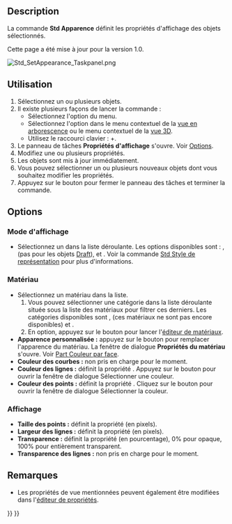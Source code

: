 <languages/>

{{Docnav/fr
|[[Std_SetMaterial/fr|Matériau]]
|[[Std_RandomColor/fr|Couleur aléatoire]]
|[[Std_View_Menu/fr|Menu Affichage]]
|IconL=Std_SetMaterial.svg
|IconR=Std_RandomColor.svg
|IconC=Freecad.svg
}}

{{GuiCommand/fr
|Name=Std SetAppearance
|Name/fr=Std Apparence
|MenuLocation=Affichage → Définir l'apparence...
|Workbenches=[[Material_Workbench/fr|Material]], [[Part_Workbench/fr|Part]], [[PartDesign_Workbench/fr|PartDesign]] et d'autres
|Shortcut={{KEY|Ctrl}}+{{KEY|D}}
|SeeAlso=[[Std_SetMaterial/fr|Std Matériau]], [[Part_ColorPerFace/fr|Part Couleur par face]]
}}

==Description==

La commande '''Std Apparence''' définit les propriétés d'affichage des objets sélectionnés.

Cette page a été mise à jour pour la version 1.0.

[[Image:Std_SetAppearance_Taskpanel.png]]
{{Caption|Le panneau des propriétés d'affichage}}

<span id="Usage"></span>
==Utilisation==

# Sélectionnez un ou plusieurs objets.
# Il existe plusieurs façons de lancer la commande :
#* Sélectionnez l'option {{MenuCommand|Affichage → [[Image:Std_SetAppearance.svg|16px]] Définir l'apparence...}} du menu.
#* Sélectionnez l'option {{MenuCommand|[[Image:Std_SetAppearance.svg|16px]] Définir l'apparence...}} dans le menu contextuel de la [[Tree_view/fr|vue en arborescence]] ou le menu contextuel de la [[3D_view/fr|vue 3D]].
#* Utilisez le raccourci clavier : {{KEY|Ctrl}}+{{KEY|D}}.
# Le panneau de tâches '''Propriétés d'affichage''' s'ouvre. Voir [[#Options|Options]].
# Modifiez une ou plusieurs propriétés.
# Les objets sont mis à jour immédiatement.
# Vous pouvez sélectionner un ou plusieurs nouveaux objets dont vous souhaitez modifier les propriétés.
# Appuyez sur le bouton {{Button|Fermer}} pour fermer le panneau des tâches et terminer la commande.

==Options==

<span id="Viewing_mode"></span>
===Mode d'affichage===

* Sélectionnez un {{PropertyView|Mode d'affichage}}  dans la liste déroulante. Les options disponibles sont : {{Value|Filaire ombré}}, {{Value|Ombré}} (pas pour les objets [[Draft_Workbench/fr|Draft]]), {{Value|Filaire}} et {{Value|Points}}. Voir la commande [[Std_DrawStyle/fr|Std Style de représentation]] pour plus d'informations.

<span id="Material"></span>
===Matériau===

<div class="mw-translate-fuzzy">
* Sélectionnez un matériau dans la liste.
*# Vous pouvez sélectionner une catégorie dans la liste déroulante située sous la liste des matériaux pour filtrer ces derniers. Les catégories disponibles sont {{Value|Apparences de base}}, {{Value|Apparences des textures}} (ces matériaux ne sont pas encore disponibles) et {{Value|Tous les matériaux}}.
*# En option, appuyez sur le bouton {{Button|Lancer l'éditeur}} pour lancer l'[[Materials_Edit/fr|éditeur de matériaux]].
* '''Apparence personnalisée :''' appuyez sur le bouton {{Button|...}} pour remplacer l'apparence du matériau. La fenêtre de dialogue '''Propriétés du matériau''' s'ouvre. Voir [[Part_ColorPerFace/fr#Utilisation|Part Couleur par face]].
* '''Couleur des courbes :''' non pris en charge pour le moment.
* '''Couleur des lignes :''' définit la propriété {{PropertyView|Line Color}}. Appuyez sur le bouton pour ouvrir la fenêtre de dialogue Sélectionner une couleur.
* '''Couleur des points :''' définit la propriété {{PropertyView|Point Color}}. Cliquez sur le bouton pour ouvrir la fenêtre de dialogue Sélectionner la couleur.
</div>

<span id="Display"></span>
===Affichage===

* '''Taille des points :''' définit la propriété {{PropertyView|Point Size}} (en pixels).
* '''Largeur des lignes :''' définit la propriété {{PropertyView|Line Width}} (en pixels).
* '''Transparence :''' définit la propriété {{PropertyView|Transparency}} (en pourcentage), 0% pour opaque, 100% pour entièrement transparent.
* '''Transparence des lignes :''' non pris en charge pour le moment.

<span id="Notes"></span>
==Remarques==

* Les propriétés de vue mentionnées peuvent également être modifiées dans  l'[[Property_editor/fr|éditeur de propriétés]].


{{Docnav/fr
|[[Std_SetMaterial/fr|Matériau]]
|[[Std_RandomColor/fr|Couleur aléatoire]]
|[[Std_View_Menu/fr|Menu Affichage]]
|IconL=Std_SetMaterial.svg
|IconR=Std_RandomColor.svg
|IconC=Freecad.svg
}}

{{Std_Base_navi{{#translation:}}}}
{{Userdocnavi{{#translation:}}}}